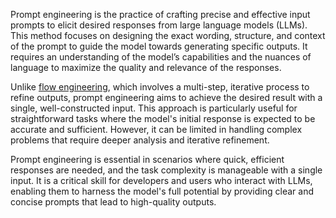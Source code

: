 Prompt engineering is the practice of crafting precise and effective input prompts to elicit desired responses from large language models (LLMs). This method focuses on designing the exact wording, structure, and context of the prompt to guide the model towards generating specific outputs. It requires an understanding of the model’s capabilities and the nuances of language to maximize the quality and relevance of the responses.

Unlike [flow engineering](/glossary/flow-engineering), which involves a multi-step, iterative process to refine outputs, prompt engineering aims to achieve the desired result with a single, well-constructed input. This approach is particularly useful for straightforward tasks where the model's initial response is expected to be accurate and sufficient. However, it can be limited in handling complex problems that require deeper analysis and iterative refinement.

Prompt engineering is essential in scenarios where quick, efficient responses are needed, and the task complexity is manageable with a single input. It is a critical skill for developers and users who interact with LLMs, enabling them to harness the model's full potential by providing clear and concise prompts that lead to high-quality outputs.